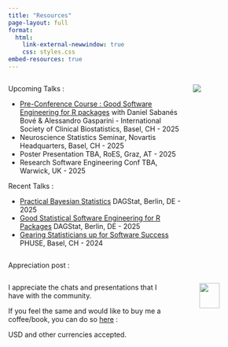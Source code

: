```yaml
---
title: "Resources"
page-layout: full
format: 
  html:
    link-external-newwindow: true
    css: styles.css
embed-resources: true
---
```


::: columns
::: {.column width="70%"}
Upcoming Talks :

-   [Pre-Conference Course : Good Software Engineering for R packages](https://iscb2025.info/courses.html) with Daniel Sabanés Bové & Alessandro Gasparini - International Society of Clinical Biostatistics, Basel, CH - 2025
-   Neuroscience Statistics Seminar, Novartis Headquarters, Basel, CH - 2025
- Poster Presentation TBA, RoES, Graz, AT - 2025
- Research Software Engineering Conf TBA, Warwick, UK - 2025

Recent Talks :

-   [Practical Bayesian Statistics](2025_DAGStat_Practical_Bayesian_Statistics_DAGStat.html) DAGStat, Berlin, DE - 2025
-   [Good Statistical Software Engineering for R Packages](2025_DAGStat_GSWEP.html) DAGStat, Berlin, DE - 2025
-   [Gearing Statisticians up for Software Success](2024_PHUSE24_Gearing_Statisticians_Software_Success.html) PHUSE, Basel, CH - 2024
::: 
::: {.column width="25%"}
![](media/finc_and_qr_transparent_final_hex-Photoroom.png)
::: 
:::

Appreciation post :

::: columns
::: {.column width="70%"}
I appreciate the chats and presentations that I have with the community.

If you feel the same and would like to buy me a coffee/book, you can do so 
[here](https://buymeacoffee.com/audreytyeoh) :

USD and other currencies accepted.
:::

::: {.column width="5%"}

:::

::: {.column width="25%"}
![](media/bmc_qr.png){width=60%}
:::
:::

